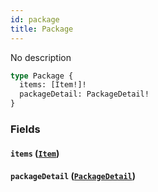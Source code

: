 ```yaml
---
id: package
title: Package
---
```


No description

```graphql
type Package {
  items: [Item!]!
  packageDetail: PackageDetail!
}
```

### Fields

#### `items` ([`Item`](/schema/objects/item))

#### `packageDetail` ([`PackageDetail`](/schema/objects/package-detail))
